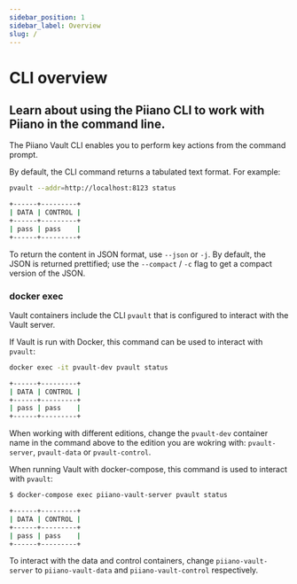 ```yaml
---
sidebar_position: 1
sidebar_label: Overview
slug: /
---
```


# CLI overview

## Learn about using the Piiano CLI to work with Piiano in the command line.

The Piiano Vault CLI enables you to perform key actions from the command prompt.

By default, the CLI command returns a tabulated text format. For example:

```bash
pvault --addr=http://localhost:8123 status

+------+---------+
| DATA | CONTROL |
+------+---------+
| pass | pass    |
+------+---------+
```

To return the content in JSON format, use `--json` or `-j`. By default, the JSON is returned prettified; use the `--compact` / `-c` flag to get a compact version of the JSON.

### docker exec

Vault containers include the CLI `pvault` that is configured to interact with the Vault server.

If Vault is run with Docker, this command can be used to interact with `pvault`:

```bash
docker exec -it pvault-dev pvault status

+------+---------+
| DATA | CONTROL |
+------+---------+
| pass | pass    |
+------+---------+
```

When working with different editions, change the `pvault-dev` container name in the command above to the edition you are wokring with: `pvault-server`, `pvault-data` or `pvault-control`.

When running Vault with docker-compose, this command is used to interact with `pvault`:

```bash
$ docker-compose exec piiano-vault-server pvault status

+------+---------+
| DATA | CONTROL |
+------+---------+
| pass | pass    |
+------+---------+
```

To interact with the data and control containers, change `piiano-vault-server` to `piiano-vault-data` and `piiano-vault-control` respectively.
